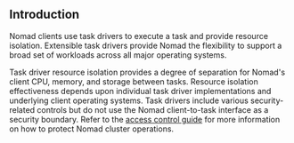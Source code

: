 ## Introduction

Nomad clients use task drivers to execute a task and provide resource isolation.
Extensible task drivers provide Nomad the flexibility to support a broad
set of workloads across all major operating systems.

Task driver resource isolation provides a degree of separation for Nomad's
client CPU, memory, and storage between tasks. Resource isolation effectiveness
depends upon individual task driver implementations and underlying client
operating systems. Task drivers include various security-related controls but do
not use the Nomad client-to-task interface as a security boundary. Refer to the
[access control guide](/nomad/docs/secure/acl) for more information on
how to protect Nomad cluster operations.

